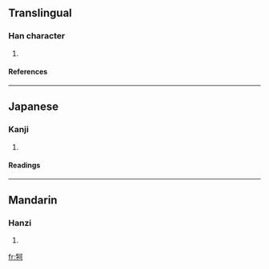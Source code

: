 ==Translingual==
===Han character===
{{Han char|rn=93|rad=牛|as=05|sn=9|four=|canj=竹手一弓口 (HQMNR)}}
# {{defn|Han|sort=牛05}}
====References====
{{Han ref|kx=0700.010|dkj=19984|hdz=31806.110|uh=7271|ud=29297}}

----
==Japanese==
===Kanji===
{{ja-kanji|grade=|rs=牛05}}
# {{defn|Japanese}} 
====Readings====
{{ja-readings|on=[[か]] (ka)|kun=}}

----
==Mandarin==
===Hanzi===
{{cmn-hanzi|pin=[[gē]] (ge1), [[qiàn]] (qian4)|wg=ko<sup>1</sup>, ch'ien<sup>4</sup>}}
# {{defn|Mandarin}}

[[fr:牱]]